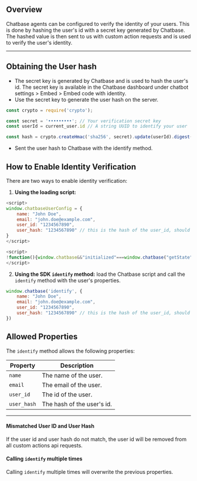 
## Overview

Chatbase agents can be configured to verify the identity of your users. This is done by hashing the user's id with a secret key generated by Chatbase. The hashed value is then sent to us with custom action requests and is used to verify the user's identity.

---

## Obtaining the User hash

- The secret key is generated by Chatbase and is used to hash the user's id. The secret key is available in the Chatbase dashboard under chatbot settings > Embed > Embed code with identity.
- Use the secret key to generate the user hash on the server.
```javascript
const crypto = require('crypto');

const secret = '•••••••••'; // Your verification secret key
const userId = current_user.id // A string UUID to identify your user

const hash = crypto.createHmac('sha256', secret).update(userId).digest('hex');
```
- Sent the user hash to Chatbase with the identify method.

## How to Enable Identity Verification

There are two ways to enable identity verification:

1. **Using the loading script:**
```javascript
<script>
window.chatbaseUserConfig = {
    name: "John Doe", 
    email: "john.doe@example.com",
    user_id: "1234567890",
    user_hash: "1234567890" // this is the hash of the user_id, should be generated on the server
}
</script>

<script>
!function(){window.chatbase&&"initialized"===window.chatbase("getState")||(window.chatbase=(...arguments)=>{window.chatbase.q=window.chatbase.q||[],window.chatbase.q.push(arguments)});function t(){var t=document.createElement("script");t.src="https://localhost:3000/embed.min.js",t.id="sit2fjmdSd895y9t8q3uu",document.body.appendChild(t)}"complete"===document.readyState?t():window.addEventListener("load",t)}();
</script>
```

2. **Using the SDK `identify` method:**
load the Chatbase script and call the `identify` method with the user's properties.
```javascript
window.chatbase('identify', {
    name: "John Doe", 
    email: "john.doe@example.com",
    user_id: "1234567890",
    user_hash: "1234567890" // this is the hash of the user_id, should be generated on the server
})
```
## Allowed Properties

The `identify` method allows the following properties:

| **Property** | **Description**            |
|--------------|----------------------------|
| `name`       | The name of the user.      |
| `email`      | The email of the user.     |
| `user_id`    | The id of the user.        |
| `user_hash`  | The hash of the user's id. |

---

#### Mismatched User ID and User Hash

If the user id and user hash do not match, the user id will be removed from all custom actions api requests.

#### Calling `identify` multiple times

Calling `identify` multiple times will overwrite the previous properties.